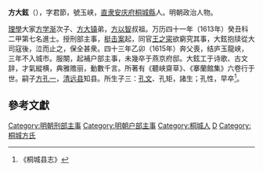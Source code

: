 '''方大鉉'''（{{bd||？||?||F方}}），字君節，號玉峡，[[直隶|直隶]][[安庆府|安庆府]][[桐城縣|桐城縣]]人。明朝政治人物。

[[理學|理學]]大家[[方学渐|方学渐]]次子、[[方大镇|方大镇]]弟，[[方以智|方以智]]叔祖。万历四十一年（1613年）癸丑科二甲第七名進士。授刑部主事，[[梃击案|梃击案]]起，同官[[王之寀|王之寀]]欲窮究其事，大鉉抱牍從大司寇後，泣而止之，保全甚衆。四十三年乙卯（1615年）奔父喪，结庐玉龍峡，三年不入城市。服闋，起補户部主事，未幾卒于燕京府邸。大鉉工于诗歌、古文辞，才氣縱横，典雅赡丽，動數千言。所著有《聽峡齋草》、《搴蘭館集》六卷行于世。嗣子[[方孔一|方孔一]]，[[清远县|清远县]]知县。所生子三：[[方孔文|孔文]]、孔矩，諸生；孔性，早卒<ref>《桐城县志》</ref>。

==參考文獻==
{{reflist}}

{{萬曆四十一年癸丑科殿試金榜}}
{{DEFAULTSORT:Fang方}}
{{明朝官员小作品}}
[[Category:明朝刑部主事|Category:明朝刑部主事]]
[[Category:明朝户部主事|Category:明朝户部主事]]
[[Category:桐城人|Category:桐城人]]
[[Category:方姓|D]]
[[Category:桐城方氏|Category:桐城方氏]]